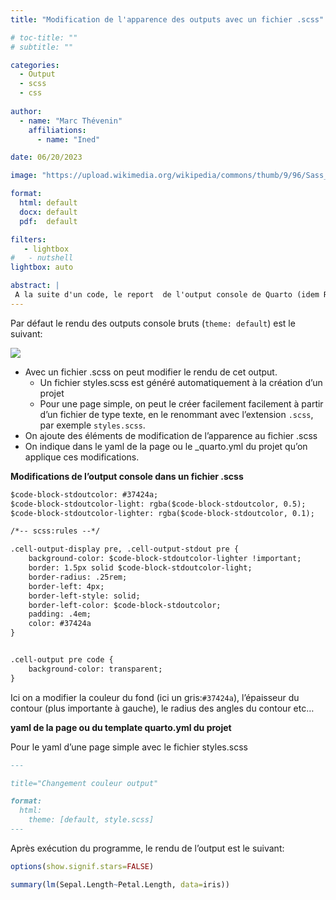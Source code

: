 ```yaml
---
title: "Modification de l'apparence des outputs avec un fichier .scss"

# toc-title: ""
# subtitle: ""

categories:
  - Output
  - scss
  - css
  
author: 
  - name: "Marc Thévenin"
    affiliations:
      - name: "Ined"

date: 06/20/2023

image: "https://upload.wikimedia.org/wikipedia/commons/thumb/9/96/Sass_Logo_Color.svg/1200px-Sass_Logo_Color.svg.png"

format: 
  html: default
  docx: default
  pdf:  default

filters:
   - lightbox
#   - nutshell
lightbox: auto

abstract: | 
 A la suite d'un code, le report  de l'output console de Quarto (idem Rmarkdown) épouse le thème de la page. Il est possible de modifier son apparence, comme la couleur de fond et la présence d'un contour, à l'aide des variables sass et d'un code css ajoutés à un fichier .scss 
---
```


Par défaut le rendu des outputs console bruts (`theme: default`) est le suivant:  

![](img/img1.png){with=80%}

- Avec un fichier .scss on peut modifier le rendu de cet output. 
  -  Un fichier styles.scss est généré automatiquement à la création d'un projet
  - Pour une page simple, on peut le créer facilement  facilement à partir d'un fichier de type texte, en le renommant avec l'extension `.scss`, par exemple `styles.scss`.
- On ajoute des éléments de modification de l'apparence au fichier .scss
- On indique dans le yaml de la page ou le _quarto.yml du projet qu'on applique ces modifications.  

**Modifications de l'output console dans un fichier .scss** 

```markdown
$code-block-stdoutcolor: #37424a;
$code-block-stdoutcolor-light: rgba($code-block-stdoutcolor, 0.5);
$code-block-stdoutcolor-lighter: rgba($code-block-stdoutcolor, 0.1);

/*-- scss:rules --*/

.cell-output-display pre, .cell-output-stdout pre {
    background-color: $code-block-stdoutcolor-lighter !important;
    border: 1.5px solid $code-block-stdoutcolor-light;
    border-radius: .25rem;
    border-left: 4px;
    border-left-style: solid;
    border-left-color: $code-block-stdoutcolor;
    padding: .4em;
    color: #37424a
}


.cell-output pre code {
    background-color: transparent;
}

```
Ici on a modifier la couleur du fond (ici un gris:`#37424a`), l'épaisseur du contour (plus importante à gauche), le radius des angles du contour etc...


**yaml de la page ou du template quarto.yml du projet**  


Pour le yaml d'une page simple avec le fichier styles.scss

```markdown
---

title="Changement couleur output"

format:
  html:
    theme: [default, style.scss]
---
```

Après exécution du programme, le rendu de l'output est le suivant:

```r
options(show.signif.stars=FALSE)

summary(lm(Sepal.Length~Petal.Length, data=iris))
```



